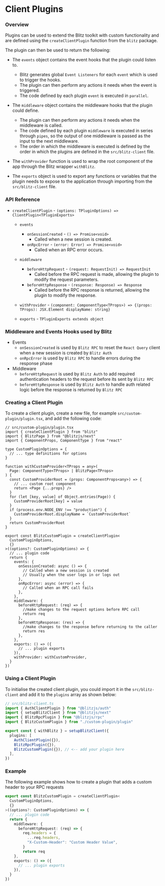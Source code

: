 # Client Plugins


### Overview

Plugins can be used to extend the Blitz toolkit with custom functionality
and are defined using the `createClientPlugin` function from the `blitz`
package.

The plugin can then be used to return the following:

- The `events` object contains the event hooks that the plugin could
  listen to.

  - Blitz generates global `Event Listeners` for each `event` which is
    used to trigger the hooks.
  - The plugin can then perform any actions it needs when the event is
    triggered.
  - The code defined by each plugin `event` is executed in `parallel`.

- The `middleware` object contains the middleware hooks that the plugin
  could define.

  - The plugin can then perform any actions it needs when the middleware
    is called.
  - The code defined by each plugin `middleware` is executed in series
    through `pipes`, so the output of one middleware is passed as the
    input to the next middleware.
  - The order in which the middleware is executed is defined by the order
    in which the plugins are defined in the `src/blitz-client` file.

- The `withProvider` function is used to wrap the root component of the
  app through the Blitz wrapper `withBlitz`.

- The `exports` object is used to export any functions or variables that
  the plugin needs to expose to the application through importing from the
  `src/blitz-client` file.

### API Reference

- `createClientPlugin` -
  `(options: TPluginOptions) => ClientPlugin<TPluginExports>`

  - `events`
    - `onSessionCreated` - `() => Promise<void>`
      - Called when a new session is created.
    - `onRpcError` - `(error: Error) => Promise<void>`
      - Called when an RPC error occurs.
  - `middleware`
    - `beforeHttpRequest` - `(request: RequestInit) => RequestInit`
      - Called before the RPC request is made, allowing the plugin to
        modify the request parameters.
    - `beforeHttpResponse` - `(response: Response) => Response`
      - Called before the RPC response is returned, allowing the plugin to
        modify the response.
  - `withProvider` -
    `(component: ComponentType<TProps>) => {(props: TProps): JSX.Element displayName: string}`

  - `exports` - `TPluginExports extends object`

### Middleware and Events Hooks used by Blitz

- Events
  - `onSessionCreated` is used by `Blitz RPC` to reset the `React Query`
    client when a new session is created by `Blitz Auth`
  - `onRpcError` is used by `Blitz RPC` to handle errors during the
    response phase
- Middleware
  - `beforeHttpRequest` is used by `Blitz Auth` to add required
    authentication headers to the request before its sent by `Blitz RPC`
  - `beforeHttpResponse` is used by `Blitz Auth` to handle auth related
    logic before the response is returned by `Blitz RPC`

### Creating a Client Plugin

To create a client plugin, create a new file, for example
`src/custom-plugin/plugin.tsx`, and add the following code:

```tsx copy
// src/custom-plugin/plugin.tsx
import { createClientPlugin } from "blitz"
import { BlitzPage } from "@blitzjs/next"
import { ComponentProps, ComponentType } from "react"

type CustomPluginOptions = {
  // ... type definitions for options
}

function withCustomProvider<TProps = any>(
  Page: ComponentType<TProps> | BlitzPage<TProps>
) {
  const CustomProviderRoot = (props: ComponentProps<any>) => {
    // ... custom root component
    return <Page {...props} />
  }
  for (let [key, value] of Object.entries(Page)) {
    CustomProviderRoot[key] = value
  }
  if (process.env.NODE_ENV !== "production") {
    CustomProviderRoot.displayName = `CustomProviderRoot`
  }
  return CustomProviderRoot
}

export const BlitzCustomPlugin = createClientPlugin<
  CustomPluginOptions,
  {}
>((options?: CustomPluginOptions) => {
  // ... plugin code
  return {
    events: {
      onSessionCreated: async () => {
        // Called when a new session is created
        // Usually when the user logs in or logs out
      },
      onRpcError: async (error) => {
        // Called when an RPC call fails
      },
    },
    middleware: {
      beforeHttpRequest: (req) => {
        //make changes to the request options before RPC call
        return req
      },
      beforeHttpResponse: (res) => {
        //make changes to the response before returning to the caller
        return res
      },
    },
    exports: () => ({
      // ... plugin exports
    }),
    withProvider: withCustomProvider,
  }
})
```

### Using a Client Plugin 

To initialise the created client plugin, you could import it in the
`src/blitz-client` and add it to the `plugins` array as shown below:

```ts copy
// src/blitz-client.ts
import { AuthClientPlugin } from "@blitzjs/auth"
import { setupBlitzClient } from "@blitzjs/next"
import { BlitzRpcPlugin } from "@blitzjs/rpc"
import { BlitzCustomPlugin } from "./custom-plugin/plugin"

export const { withBlitz } = setupBlitzClient({
  plugins: [
    AuthClientPlugin({}),
    BlitzRpcPlugin({}),
    BlitzCustomPlugin({}), // <-- add your plugin here
  ],
})
```

### Example

The following example shows how to create a plugin that adds a custom
header to your RPC requests

```ts copy
export const BlitzCustomPlugin = createClientPlugin<
  CustomPluginOptions,
  {}
>((options?: CustomPluginOptions) => {
  // ... plugin code
  return {
    middleware: {
      beforeHttpRequest: (req) => {
        req.headers = {
          ...req.headers,
          "X-Custom-Header": "Custom Header Value",
        }
        return req
    },
    exports: () => ({
      // ... plugin exports
    }),
  }
})

```
